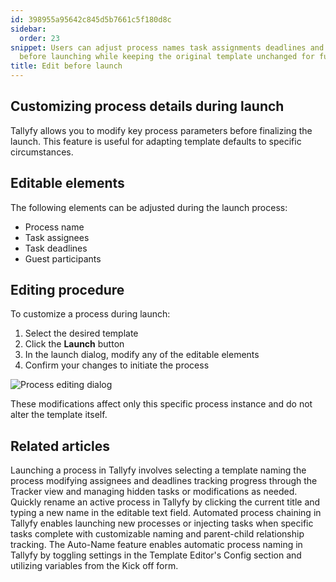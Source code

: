 ```yaml
---
id: 398955a95642c845d5b7661c5f180d8c
sidebar:
  order: 23
snippet: Users can adjust process names task assignments deadlines and guest participants
  before launching while keeping the original template unchanged for future use.
title: Edit before launch
---
```


## Customizing process details during launch

Tallyfy allows you to modify key process parameters before finalizing the launch. This feature is useful for adapting template defaults to specific circumstances.

## Editable elements

The following elements can be adjusted during the launch process:

* Process name
* Task assignees
* Task deadlines
* Guest participants

## Editing procedure

To customize a process during launch:

1. Select the desired template
2. Click the **Launch** button
3. In the launch dialog, modify any of the editable elements
4. Confirm your changes to initiate the process

![Process editing dialog](https://screenshots.tallyfy.com/tallyfy-demo%2fpro%2fdesktop-light-edit-process-before-launch.png)

These modifications affect only this specific process instance and do not alter the template itself.


## Related articles
<CardGrid>
<LinkTitleCard header="<b>Launching > Launch manually</b>" href="/products/pro/launching/how-can-i-launch-a-process-in-tallyfy/" > Launching a process in Tallyfy involves selecting a template naming the process modifying assignees and deadlines tracking progress through the Tracker view and managing hidden tasks or modifications as needed. </LinkTitleCard>
<LinkTitleCard header="<b>Edit Processes > Rename a process</b>" href="/products/pro/tracking-and-tasks/processes/edit-processes/how-can-i-rename-a-process-in-tallyfy/" > Quickly rename an active process in Tallyfy by clicking the current title and typing a new name in the editable text field. </LinkTitleCard>
<LinkTitleCard header="<b>Launching > Launch another process when a task is completed</b>" href="/products/pro/launching/launch-process-when-task-is-completed/" > Automated process chaining in Tallyfy enables launching new processes or injecting tasks when specific tasks complete with customizable naming and parent-child relationship tracking. </LinkTitleCard>
<LinkTitleCard header="<b>Edit Processes > Auto-name a process in Tallyfy</b>" href="/products/pro/tracking-and-tasks/processes/edit-processes/how-can-i-auto-name-a-process-in-tallyfy/" > The Auto-Name feature enables automatic process naming in Tallyfy by toggling settings in the Template Editor's Config section and utilizing variables from the Kick off form. </LinkTitleCard>
</CardGrid>